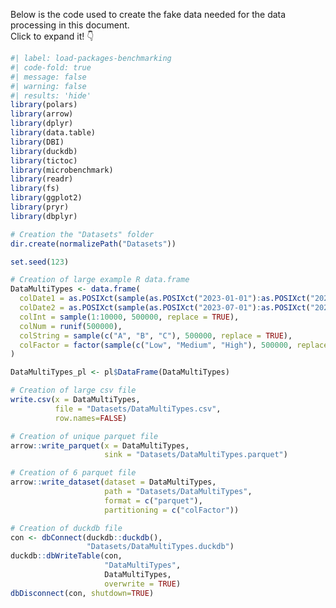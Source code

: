 Below is the code used to create the fake data needed for the data processing in this document.  
Click to expand it! 👇

```r
#| label: load-packages-benchmarking
#| code-fold: true
#| message: false
#| warning: false
#| results: 'hide'
library(polars)
library(arrow)
library(dplyr)
library(data.table)
library(DBI)
library(duckdb)
library(tictoc)
library(microbenchmark)
library(readr)
library(fs)
library(ggplot2)
library(pryr)
library(dbplyr)

# Creation the "Datasets" folder
dir.create(normalizePath("Datasets"))

set.seed(123)

# Creation of large example R data.frame
DataMultiTypes <- data.frame(
  colDate1 = as.POSIXct(sample(as.POSIXct("2023-01-01"):as.POSIXct("2023-06-30"),500000),origin="1970-01-01"),
  colDate2 = as.POSIXct(sample(as.POSIXct("2023-07-01"):as.POSIXct("2023-12-31"),500000),origin="1970-01-01"),
  colInt = sample(1:10000, 500000, replace = TRUE),
  colNum = runif(500000),
  colString = sample(c("A", "B", "C"), 500000, replace = TRUE),
  colFactor = factor(sample(c("Low", "Medium", "High"), 500000, replace = TRUE))
)

DataMultiTypes_pl <- pl$DataFrame(DataMultiTypes)

# Creation of large csv file
write.csv(x = DataMultiTypes,
          file = "Datasets/DataMultiTypes.csv",
          row.names=FALSE)

# Creation of unique parquet file
arrow::write_parquet(x = DataMultiTypes,
                     sink = "Datasets/DataMultiTypes.parquet")

# Creation of 6 parquet file
arrow::write_dataset(dataset = DataMultiTypes,
                     path = "Datasets/DataMultiTypes",
                     format = c("parquet"),
                     partitioning = c("colFactor"))

# Creation of duckdb file
con <- dbConnect(duckdb::duckdb(),
                 "Datasets/DataMultiTypes.duckdb")
duckdb::dbWriteTable(con,
                     "DataMultiTypes",
                     DataMultiTypes,
                     overwrite = TRUE)
dbDisconnect(con, shutdown=TRUE)
```
